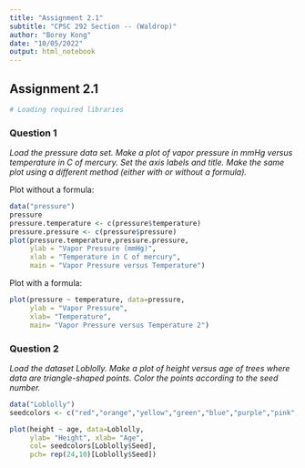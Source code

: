 ```yaml
---
title: "Assignment 2.1"
subtitle: "CPSC 292 Section -- (Waldrop)"
author: "Borey Kong"
date: "10/05/2022"
output: html_notebook
---
```


## Assignment 2.1

```r
# Loading required libraries

```

### Question 1

*Load the pressure data set. Make a plot of vapor pressure in mmHg versus temperature in C of mercury. Set the axis labels and title. Make the same plot using a different method (either with or without a formula).*

Plot without a formula: 
```r
data("pressure")
pressure
pressure.temperature <- c(pressure$temperature)
pressure.pressure <- c(pressure$pressure)
plot(pressure.temperature,pressure.pressure,
     ylab = "Vapor Pressure (mmHg)",
     xlab = "Temperature in C of mercury",
     main = "Vapor Pressure versus Temperature")

```

Plot with a formula: 
```r
plot(pressure ~ temperature, data=pressure,
     ylab = "Vapor Pressure",
     xlab= "Temperature",
     main= "Vapor Pressure versus Temperature 2")

```


### Question 2

*Load the dataset Loblolly. Make a plot of height versus age of trees where data are triangle-shaped points. Color the points according to the seed number.*

```r
data("Loblolly")
seedcolors <- c("red","orange","yellow","green","blue","purple","pink","brown","black","white")

plot(height ~ age, data=Loblolly,
     ylab= "Height", xlab= "Age",
     col= seedcolors[Loblolly$Seed],
     pch= rep(24,10)[Loblolly$Seed])
```